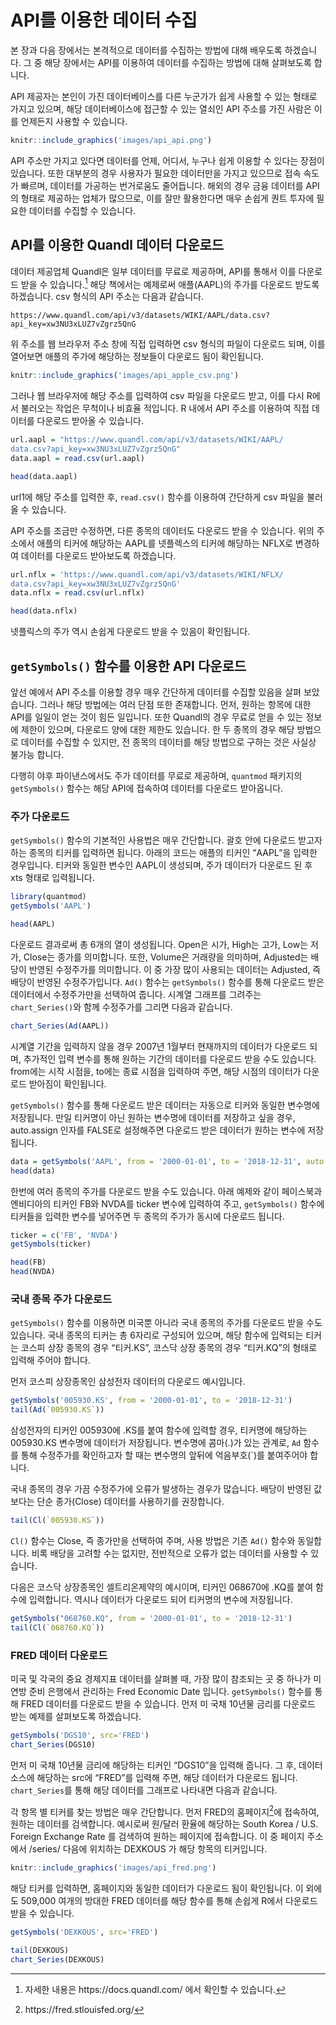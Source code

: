 # API를 이용한 데이터 수집

본 장과 다음 장에서는 본격적으로 데이터를 수집하는 방법에 대해 배우도록 하겠습니다. 그 중 해당 장에서는 API를 이용하여 데이터를 수집하는 방법에 대해 살펴보도록 합니다.

API 제공자는 본인이 가진 데이터베이스를 다른 누군가가 쉽게 사용할 수 있는 형태로 가지고 있으며, 해당 데이터베이스에 접근할 수 있는 열쇠인 API 주소를 가진 사람은 이를 언제든지 사용할 수 있습니다.


```r
knitr::include_graphics('images/api_api.png')
```

API 주소만 가지고 있다면 데이터를 언제, 어디서, 누구나 쉽게 이용할 수 있다는 장점이 있습니다. 또한 대부분의 경우 사용자가 필요한 데이터만을 가지고 있으므로 접속 속도가 빠르며, 데이터를 가공하는 번거로움도 줄어듭니다.
해외의 경우 금융 데이터를 API의 형태로 제공하는 업체가 많으므로, 이를 잘만 활용한다면 매우 손쉽게 퀀트 투자에 필요한 데이터를 수집할 수 있습니다.

## API를 이용한 Quandl 데이터 다운로드

데이터 제공업체 Quandl은 일부 데이터를 무료로 제공하며, API를 통해서 이를 다운로드 받을 수 있습니다.^[자세한 내용은 https://docs.quandl.com/ 에서 확인할 수 있습니다.] 해당 책에서는 예제로써 애플(AAPL)의 주가를 다운로드 받도록 하겠습니다. csv 형식의 API 주소는 다음과 같습니다.

```
https://www.quandl.com/api/v3/datasets/WIKI/AAPL/data.csv?api_key=xw3NU3xLUZ7vZgrz5QnG
```

위 주소를 웹 브라우저 주소 창에 직접 입력하면 csv 형식의 파일이 다운로드 되며, 이를 열어보면 애플의 주가에 해당하는 정보들이 다운로드 됨이 확인됩니다.

```r
knitr::include_graphics('images/api_apple_csv.png')
```

그러나 웹 브라우저에 해당 주소를 입력하여 csv 파일을 다운로드 받고, 이를 다시 R에서 불러오는 작업은 무척이나 비효율 적입니다. R 내에서 API 주소를 이용하여 직접 데이터를 다운로드 받아올 수 있습니다.

```r
url.aapl = "https://www.quandl.com/api/v3/datasets/WIKI/AAPL/
data.csv?api_key=xw3NU3xLUZ7vZgrz5QnG"
data.aapl = read.csv(url.aapl)

head(data.aapl)
```

url1에 해당 주소를 입력한 후, `read.csv()` 함수를 이용하여 간단하게 csv 파일을 불러올 수 있습니다.

API 주소를 조금만 수정하면, 다른 종목의 데이터도 다운로드 받을 수 있습니다. 위의 주소에서 애플의 티커에 해당하는 AAPL를 넷플렉스의 티커에 해당하는 NFLX로 변경하여 데이터를 다운로드 받아보도록 하겠습니다.

```r
url.nflx = 'https://www.quandl.com/api/v3/datasets/WIKI/NFLX/
data.csv?api_key=xw3NU3xLUZ7vZgrz5QnG'
data.nflx = read.csv(url.nflx)

head(data.nflx)
```

넷플릭스의 주가 역시 손쉽게 다운로드 받을 수 있음이 확인됩니다.

## `getSymbols()` 함수를 이용한 API 다운로드

앞선 예에서 API 주소를 이용할 경우 매우 간단하게 데이터를 수집할 있음을 살펴 보았습니다. 그러나 해당 방법에는 여러 단점 또한 존재합니다. 먼저, 원하는 항목에 대한 API를 일일이 얻는 것이 힘든 일입니다. 또한 Quandl의 경우 무료로 얻을 수 있는 정보에 제한이 있으며, 다운로드 양에 대한 제한도 있습니다. 한 두 종목의 경우 해당 방법으로 데이터를 수집할 수 있지만, 전 종목의 데이터를 해당 방법으로 구하는 것은 사실상 불가능 합니다.

다행히 야후 파이낸스에서도 주가 데이터를 무료로 제공하며, `quantmod` 패키지의 `getSymbols()` 함수는 해당 API에 접속하여 데이터를 다운로드 받아옵니다.

### 주가 다운로드

`getSymbols()` 함수의 기본적인 사용법은 매우 간단합니다. 괄호 안에 다운로드 받고자 하는 종목의 티커를 입력하면 됩니다. 아래의 코드는 애플의 티커인 "AAPL"을 입력한 경우입니다. 티커와 동일한 변수인 AAPL이 생성되며, 주가 데이터가 다운로드 된 후 xts 형태로 입력됩니다.

```r
library(quantmod)
getSymbols('AAPL')

head(AAPL)
```

다운로드 결과로써 총 6개의 열이 생성됩니다. Open은 시가, High는 고가, Low는 저가, Close는 종가를 의미합니다. 또한, Volume은 거래량을 의미하며, Adjusted는 배당이 반영된 수정주가를 의미합니다. 이 중 가장 많이 사용되는 데이터는 Adjusted, 즉 배당이 반영된 수정주가입니다. `Ad()` 함수는 `getSymbols()` 함수를 통해 다운로드 받은 데이터에서 수정주가만을 선택하여 줍니다. 시계열 그래프를 그려주는 `chart_Series()`와 함께 수정주가를 그리면 다음과 같습니다.

```r
chart_Series(Ad(AAPL))
```

시계열 기간을 입력하지 않을 경우 2007년 1월부터 현재까지의 데이터가 다운로드 되며, 추가적인 입력 변수를 통해 원하는 기간의 데이터를 다운로드 받을 수도 있습니다. from에는 시작 시점을, to에는 종료 시점을 입력하여 주면, 해당 시점의 데이터가 다운로드 받아짐이 확인됩니다.

`getSymbols()` 함수를 통해 다운로드 받은 데이터는 자동으로 티커와 동일한 변수명에 저장됩니다. 만일 티커명이 아닌 원하는 변수명에 데이터를 저장하고 싶을 경우, auto.assign 인자를 FALSE로 설정해주면 다운로드 받은 데이터가 원하는 변수에 저장됩니다.

```r
data = getSymbols('AAPL', from = '2000-01-01', to = '2018-12-31', auto.assign = FALSE)
head(data)
```

한번에 여러 종목의 주가를 다운로드 받을 수도 있습니다. 아래 예제와 같이 페이스북과 엔비디아의 티커인 FB와 NVDA를 ticker 변수에 입력하여 주고, `getSymbols()` 함수에 티커들을 입력한 변수를 넣어주면 두 종목의 주가가 동시에 다운로드 됩니다.

```r
ticker = c('FB', 'NVDA') 
getSymbols(ticker)

head(FB)
head(NVDA)
```

### 국내 종목 주가 다운로드

`getSymbols()` 함수를 이용하면 미국뿐 아니라 국내 종목의 주가를 다운로드 받을 수도 있습니다. 국내 종목의 티커는 총 6자리로 구성되어 있으며, 해당 함수에 입력되는 티커는 코스피 상장 종목의 경우 "티커.KS", 코스닥 상장 종목의 경우 "티커.KQ"의 형태로 입력해 주어야 합니다.

먼저 코스피 상장종목인 삼성전자 데이터의 다운로드 예시입니다. 

```r
getSymbols('005930.KS', from = '2000-01-01', to = '2018-12-31')
tail(Ad(`005930.KS`))
```

삼성전자의 티커인 005930에 .KS를 붙여 함수에 입력할 경우, 티커명에 해당하는 005930.KS 변수명에 데이터가 저장됩니다. 변수명에 콤마(.)가 있는 관계로, `Ad` 함수를 통해 수정주가를 확인하고자 할 때는 변수명의 앞뒤에 억음부호(`)를 붙여주어야 합니다.

국내 종목의 경우 가끔 수정주가에 오류가 발생하는 경우가 많습니다. 배당이 반영된 값 보다는 단순 종가(Close) 데이터를 사용하기를 권장합니다.

```r
tail(Cl(`005930.KS`))
```

`Cl()` 함수는 Close, 즉 종가만을 선택하여 주며, 사용 방법은 기존 `Ad()` 함수와 동일합니다. 비록 배당을 고려할 수는 없지만, 전반적으로 오류가 없는 데이터를 사용할 수 있습니다.

다음은 코스닥 상장종목인 셀트리온제약의 예시이며, 티커인 068670에 .KQ를 붙여 함수에 입력합니다. 역시나 데이터가 다운로드 되어 티커명의 변수에 저장됩니다.

```r
getSymbols("068760.KQ", from = '2000-01-01', to = '2018-12-31')
tail(Cl(`068760.KQ`))
```

### FRED 데이터 다운로드

미국 및 각국의 중요 경제지표 데이터를 살펴볼 때, 가장 많이 참조되는 곳 중 하나가 미 연방 준비 은행에서 관리하는 Fred Economic Date 입니다. `getSymbols()` 함수를 통해 FRED 데이터를 다운로드 받을 수 있습니다. 먼저 미 국채 10년물 금리를 다운로드 받는 예제를 살펴보도록 하겠습니다.

```r
getSymbols('DGS10', src='FRED')
chart_Series(DGS10)
```

먼저 미 국채 10년물 금리에 해당하는 티커인 "DGS10"을 입력해 줍니다. 그 후, 데이터 소스에 해당하는 src에 "FRED"를 입력해 주면, 해당 데이터가 다운로드 됩니다. `chart_Series`를 통해 해당 데이터를 그래프로 나타내면 다음과 같습니다.

각 항목 별 티커를 찾는 방법은 매우 간단합니다. 먼저 FRED의 홈페이지^[https://fred.stlouisfed.org/]에 접속하여, 원하는 데이터를 검색합니다. 예시로써 원/달러 환율에 해당하는 South Korea / U.S. Foreign Exchange Rate 를 검색하여 원하는 페이지에 접속합니다. 이 중 페이지 주소에서 /series/ 다음에 위치하는 DEXKOUS 가 해당 항목의 티커입니다.

```r
knitr::include_graphics('images/api_fred.png')
```

해당 티커를 입력하면, 홈페이지와 동일한 데이터가 다운로드 됨이 확인됩니다. 이 외에도 509,000 여개의 방대한 FRED 데이터를 해당 함수를 통해 손쉽게 R에서 다운로드 받을 수 있습니다.

```r
getSymbols('DEXKOUS', src='FRED')

tail(DEXKOUS)
chart_Series(DEXKOUS)
```
